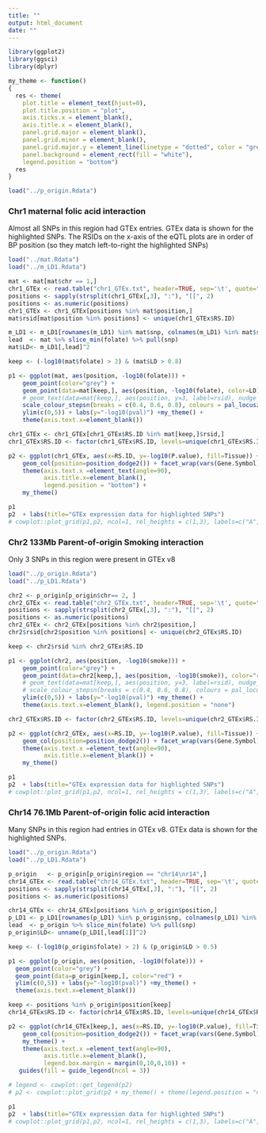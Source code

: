 ```yaml
---
title: ""
output: html_document
date: ""
---
```


```r

library(ggplot2)
library(ggsci)
library(dplyr)

my_theme <- function()
{
  res <- theme(
    plot.title = element_text(hjust=0),
    plot.title.position = "plot",
    axis.ticks.x = element_blank(),
    axis.title.x = element_blank(),
    panel.grid.major = element_blank(), 
    panel.grid.minor = element_blank(),
    panel.grid.major.y = element_line(linetype = "dotted", color = "grey"),
    panel.background = element_rect(fill = "white"),
    legend.position = "bottom")
  res
}

load("../p_origin.Rdata")

```

### Chr1 maternal folic acid interaction  

Almost all SNPs in this region had GTEx entries. GTEx data is shown for the highlighted SNPs. The RSIDs on the x-axis of the eQTL plots are in order of BP position (so they match left-to-right the highlighted SNPs)

```r
load("../mat.Rdata")
load("../m_LD1.Rdata")

mat <- mat[mat$chr == 1,]
chr1_GTEx <- read.table("chr1_GTEx.txt", header=TRUE, sep='\t', quote="")
positions <- sapply(strsplit(chr1_GTEx[,3], ":"), "[[", 2)
positions <- as.numeric(positions)
chr1_GTEx <- chr1_GTEx[positions %in% mat$position,]
mat$rsid[mat$position %in% positions] <- unique(chr1_GTEx$RS.ID)

m_LD1 <- m_LD1[rownames(m_LD1) %in% mat$snp, colnames(m_LD1) %in% mat$snp]
lead  <- mat %>% slice_min(folate) %>% pull(snp)
mat$LD<- m_LD1[,lead]^2

keep <- (-log10(mat$folate) > 2) & (mat$LD > 0.8)

p1 <- ggplot(mat, aes(position, -log10(folate))) +
    geom_point(color="grey") +
    geom_point(data=mat[keep,], aes(position, -log10(folate), color=LD)) +
    # geom_text(data=mat[keep,], aes(position, y=3, label=rsid), nudge_y=0.5, angle=30) +
    scale_colour_stepsn(breaks = c(0.4, 0.6, 0.8), colours = pal_locuszoom("default")(5)) + 
    ylim(c(0,5)) + labs(y="-log10(pval)") +my_theme() +
    theme(axis.text.x=element_blank())

chr1_GTEx <- chr1_GTEx[chr1_GTEx$RS.ID %in% mat[keep,]$rsid,]
chr1_GTEx$RS.ID <- factor(chr1_GTEx$RS.ID, levels=unique(chr1_GTEx$RS.ID))

p2 <- ggplot(chr1_GTEx, aes(x=RS.ID, y=-log10(P.value), fill=Tissue)) + 
    geom_col(position=position_dodge2()) + facet_wrap(vars(Gene.Symbol), ncol =2) +
    theme(axis.text.x =element_text(angle=90),
          axis.title.x=element_blank(),
          legend.position = "bottom") +
    my_theme()

p1
p2  + labs(title="GTEx expression data for highlighted SNPs")
# cowplot::plot_grid(p1,p2, ncol=1, rel_heights = c(1,3), labels=c("A","B"))
```

### Chr2 133Mb Parent-of-origin Smoking interaction  

Only 3 SNPs in this region were present in GTEx v8

```r
load("../p_origin.Rdata")
load("../p_LD1.Rdata")

chr2 <- p_origin[p_origin$chr== 2, ]
chr2_GTEx <- read.table("chr2_GTEx.txt", header=TRUE, sep='\t', quote="")
positions <- sapply(strsplit(chr2_GTEx[,3], ":"), "[[", 2)
positions <- as.numeric(positions)
chr2_GTEx <- chr2_GTEx[positions %in% chr2$position,]
chr2$rsid[chr2$position %in% positions] <- unique(chr2_GTEx$RS.ID)

keep <- chr2$rsid %in% chr2_GTEx$RS.ID

p1 <- ggplot(chr2, aes(position, -log10(smoke))) +
    geom_point(color="grey") +
    geom_point(data=chr2[keep,], aes(position, -log10(smoke)), color="red") +
    # geom_text(data=mat[keep,], aes(position, y=3, label=rsid), nudge_y=0.5, angle=30) +
    # scale_colour_stepsn(breaks = c(0.4, 0.6, 0.8), colours = pal_locuszoom("default")(5)) + 
    ylim(c(0,5)) + labs(y="-log10(pval)") +my_theme() +
    theme(axis.text.x=element_blank(), legend.position = "none")

chr2_GTEx$RS.ID <- factor(chr2_GTEx$RS.ID, levels=unique(chr2_GTEx$RS.ID))

p2 <- ggplot(chr2_GTEx, aes(x=RS.ID, y=-log10(P.value), fill=Tissue)) + 
    geom_col(position=position_dodge2()) + facet_wrap(vars(Gene.Symbol), ncol =2) +
    theme(axis.text.x =element_text(angle=90),
          axis.title.x=element_blank()) +
    my_theme()

p1  
p2  + labs(title="GTEx expression data for highlighted SNPs")
# cowplot::plot_grid(p1,p2, ncol=1, rel_heights = c(1,3), labels=c("A","B"))
```

### Chr14 76.1Mb Parent-of-origin folic acid interaction  

Many SNPs in this region had entries in GTEx v8. GTEx data is shown for the highlighted SNPs.

```r
load("../p_origin.Rdata")
load("../p_LD1.Rdata")

p_origin   <- p_origin[p_origin$region == "chr14\nr14",]
chr14_GTEx <- read.table("chr14_GTEx.txt", header=TRUE, sep='\t', quote="")
positions <- sapply(strsplit(chr14_GTEx[,3], ":"), "[[", 2)
positions <- as.numeric(positions)

chr14_GTEx <- chr14_GTEx[positions %in% p_origin$position,]
p_LD1 <- p_LD1[rownames(p_LD1) %in% p_origin$snp, colnames(p_LD1) %in% p_origin$snp]
lead  <- p_origin %>% slice_min(folate) %>% pull(snp)
p_origin$LD<- unname(p_LD1[,lead[1]]^2)

keep <- (-log10(p_origin$folate) > 2) & (p_origin$LD > 0.5)

p1 <- ggplot(p_origin, aes(position, -log10(folate))) +
  geom_point(color="grey") +
  geom_point(data=p_origin[keep,], color="red") +
  ylim(c(0,5)) + labs(y="-log10(pval)") +my_theme() +
  theme(axis.text.x=element_blank())

keep <- positions %in% p_origin$position[keep]
chr14_GTEx$RS.ID <- factor(chr14_GTEx$RS.ID, levels=unique(chr14_GTEx$RS.ID))

p2 <- ggplot(chr14_GTEx[keep,], aes(x=RS.ID, y=-log10(P.value), fill=Tissue)) + 
    geom_col(position=position_dodge2()) + facet_wrap(vars(Gene.Symbol)) +
    my_theme() + 
    theme(axis.text.x =element_text(angle=90),
          axis.title.x=element_blank(),
          legend.box.margin = margin(0,10,0,10)) +
   guides(fill = guide_legend(ncol = 3))

# legend <- cowplot::get_legend(p2)
# p2 <- cowplot::plot_grid(p2 + my_theme() + theme(legend.position = "none"), legend, ncol=1)

p1  
p2  + labs(title="GTEx expression data for highlighted SNPs")
# cowplot::plot_grid(p1,p2, ncol=1, rel_heights = c(1,3), labels=c("A","B"))
```





